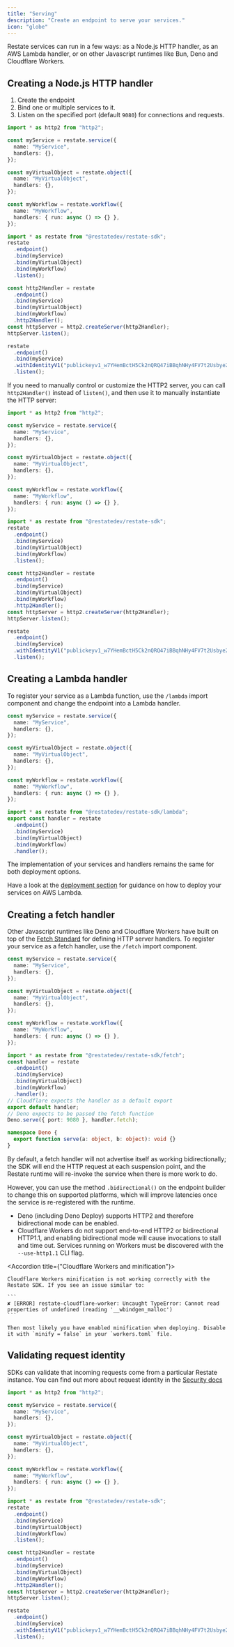 ```yaml
---
title: "Serving"
description: "Create an endpoint to serve your services."
icon: "globe"
---
```


Restate services can run in a few ways: as a Node.js HTTP handler, as an AWS
Lambda handler, or on other Javascript runtimes like Bun, Deno and Cloudflare
Workers.

## Creating a Node.js HTTP handler
1. Create the endpoint
2. Bind one or multiple services to it.
3. Listen on the specified port (default `9080`) for connections and requests.

```typescript {"CODE_LOAD::ts/src/develop/serving.ts#endpoint""""""""""""""} 
import * as http2 from "http2";

const myService = restate.service({
  name: "MyService",
  handlers: {},
});

const myVirtualObject = restate.object({
  name: "MyVirtualObject",
  handlers: {},
});

const myWorkflow = restate.workflow({
  name: "MyWorkflow",
  handlers: { run: async () => {} },
});

import * as restate from "@restatedev/restate-sdk";
restate
  .endpoint()
  .bind(myService)
  .bind(myVirtualObject)
  .bind(myWorkflow)
  .listen();

const http2Handler = restate
  .endpoint()
  .bind(myService)
  .bind(myVirtualObject)
  .bind(myWorkflow)
  .http2Handler();
const httpServer = http2.createServer(http2Handler);
httpServer.listen();

restate
  .endpoint()
  .bind(myService)
  .withIdentityV1("publickeyv1_w7YHemBctH5Ck2nQRQ47iBBqhNHy4FV7t2Usbye2A6f")
  .listen();
```

<Accordion title="Customizing the HTTP2 server">

If you need to manually control or customize the HTTP2 server, you can call `http2Handler()` instead of `listen()`, and then use it to manually instantiate the HTTP server:

```ts {"CODE_LOAD::ts/src/develop/serving.ts#custom_endpoint""""""""""""""} 
import * as http2 from "http2";

const myService = restate.service({
  name: "MyService",
  handlers: {},
});

const myVirtualObject = restate.object({
  name: "MyVirtualObject",
  handlers: {},
});

const myWorkflow = restate.workflow({
  name: "MyWorkflow",
  handlers: { run: async () => {} },
});

import * as restate from "@restatedev/restate-sdk";
restate
  .endpoint()
  .bind(myService)
  .bind(myVirtualObject)
  .bind(myWorkflow)
  .listen();

const http2Handler = restate
  .endpoint()
  .bind(myService)
  .bind(myVirtualObject)
  .bind(myWorkflow)
  .http2Handler();
const httpServer = http2.createServer(http2Handler);
httpServer.listen();

restate
  .endpoint()
  .bind(myService)
  .withIdentityV1("publickeyv1_w7YHemBctH5Ck2nQRQ47iBBqhNHy4FV7t2Usbye2A6f")
  .listen();
```

</Accordion>

## Creating a Lambda handler

To register your service as a Lambda function, use the `/lambda` import
component and change the endpoint into a Lambda handler.
```typescript {"CODE_LOAD::ts/src/develop/serving_lambda.ts#lambda""""""""""""""} 
const myService = restate.service({
  name: "MyService",
  handlers: {},
});

const myVirtualObject = restate.object({
  name: "MyVirtualObject",
  handlers: {},
});

const myWorkflow = restate.workflow({
  name: "MyWorkflow",
  handlers: { run: async () => {} },
});

import * as restate from "@restatedev/restate-sdk/lambda";
export const handler = restate
  .endpoint()
  .bind(myService)
  .bind(myVirtualObject)
  .bind(myWorkflow)
  .handler();
```

The implementation of your services and handlers remains the same for both deployment options.

Have a look at the [deployment section](/category/aws-lambda)
for guidance on how to deploy your services on AWS Lambda.

## Creating a fetch handler
Other Javascript runtimes like Deno and Cloudflare Workers have
built on top of the [Fetch Standard](https://github.com/whatwg/fetch) for
defining HTTP server handlers. To register your service as a fetch handler, use
the `/fetch` import component.
```typescript {"CODE_LOAD::ts/src/develop/serving_fetch.ts#fetch""""""""""""""} 
const myService = restate.service({
  name: "MyService",
  handlers: {},
});

const myVirtualObject = restate.object({
  name: "MyVirtualObject",
  handlers: {},
});

const myWorkflow = restate.workflow({
  name: "MyWorkflow",
  handlers: { run: async () => {} },
});

import * as restate from "@restatedev/restate-sdk/fetch";
const handler = restate
  .endpoint()
  .bind(myService)
  .bind(myVirtualObject)
  .bind(myWorkflow)
  .handler();
// Cloudflare expects the handler as a default export
export default handler;
// Deno expects to be passed the fetch function
Deno.serve({ port: 9080 }, handler.fetch);

namespace Deno {
  export function serve(a: object, b: object): void {}
}
```
By default, a fetch handler will not advertise itself as working
bidirectionally; the SDK will end the HTTP request at each suspension point,
and the Restate runtime will re-invoke the service when there is more work to
do.

However, you can use the method `.bidirectional()` on the endpoint builder to
change this on supported platforms, which will improve latencies once the
service is re-registered with the runtime.
- Deno (including Deno Deploy) supports HTTP2 and therefore bidirectional mode can be enabled.
- Cloudflare Workers do not support end-to-end HTTP2 or bidirectional HTTP1.1,
and enabling bidirectional mode will cause invocations to stall and time out.
Services running on Workers must be discovered with the `--use-http1.1`
CLI flag.

<Accordion title={"Cloudflare Workers and minification"}>

    Cloudflare Workers minification is not working correctly with the Restate SDK. If you see an issue similar to:

    ```
    ✘ [ERROR] restate-cloudflare-worker: Uncaught TypeError: Cannot read properties of undefined (reading '__wbindgen_malloc')
    ```

    Then most likely you have enabled minification when deploying. Disable it with `minify = false` in your `workers.toml` file.
</Accordion>

## Validating request identity

SDKs can validate that incoming requests come from a particular Restate
instance. You can find out more about request identity in the [Security docs](/operate/security#locking-down-service-access)

```typescript {"CODE_LOAD::ts/src/develop/serving.ts#identity""""""""""""""} 
import * as http2 from "http2";

const myService = restate.service({
  name: "MyService",
  handlers: {},
});

const myVirtualObject = restate.object({
  name: "MyVirtualObject",
  handlers: {},
});

const myWorkflow = restate.workflow({
  name: "MyWorkflow",
  handlers: { run: async () => {} },
});

import * as restate from "@restatedev/restate-sdk";
restate
  .endpoint()
  .bind(myService)
  .bind(myVirtualObject)
  .bind(myWorkflow)
  .listen();

const http2Handler = restate
  .endpoint()
  .bind(myService)
  .bind(myVirtualObject)
  .bind(myWorkflow)
  .http2Handler();
const httpServer = http2.createServer(http2Handler);
httpServer.listen();

restate
  .endpoint()
  .bind(myService)
  .withIdentityV1("publickeyv1_w7YHemBctH5Ck2nQRQ47iBBqhNHy4FV7t2Usbye2A6f")
  .listen();
```

